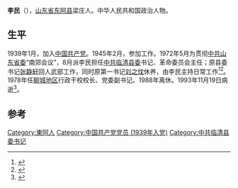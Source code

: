 '''李民'''（{{bd|1922年||1993年|11月19日}}），[[山东省|山东省]][[东阿县|东阿县]]梁庄人。中华人民共和国政治人物。

== 生平 ==
1939年1月，加入[[中国共产党|中国共产党]]。1945年2月，参加工作。1972年5月为贯彻[[中共山东省委|中共山东省委]]“南郊会议”，8月派李民担任[[中共临清县委|中共临清县委]]书记、革命委员会主任；原县委书记[[张静轩|张静轩]]回人武部工作，同时原第一书记[[刘之忱|刘之忱]]休养，由李民主持日常工作<ref>{{Cite book|title=地方党组织概述汇编|last=中共聊城地委党史资料征集研究委员会|first=|publisher=中共聊城地委党史资料征集研究委员会|year=1991.02|isbn=|location=|pages=76}}</ref><ref>{{Cite book|title=中国共产党山东省临清市组织史资料 1931-1987|last=中共临清市委组织部，中共临清市委党史资料征集研究委员会，临清市档案局编|first=|publisher=中共临清市委组织部，中共临清市委党史资料征集研究委员会，临清市档案局编|year=1991.04|isbn=|location=|pages=152}}</ref>。1978年任[[聊城地区|聊城地区]]行政干校校长、党委副书记。1988年离休。1993年11月19日病逝<ref>{{Cite book|title=聊城地区志|last=山东省聊城地区地方史志编纂委员会编|first=|publisher=济南：齐鲁书社|year=1997.06|isbn=7-5333-0603-1|location=|pages=951-952}}</ref>。

==参考==
{{reflist}}

[[Category:東阿人|Category:東阿人]]
[[Category:中国共产党党员_(1939年入党)|Category:中国共产党党员 (1939年入党)]]
[[Category:中共临清县委书记|Category:中共临清县委书记]]
